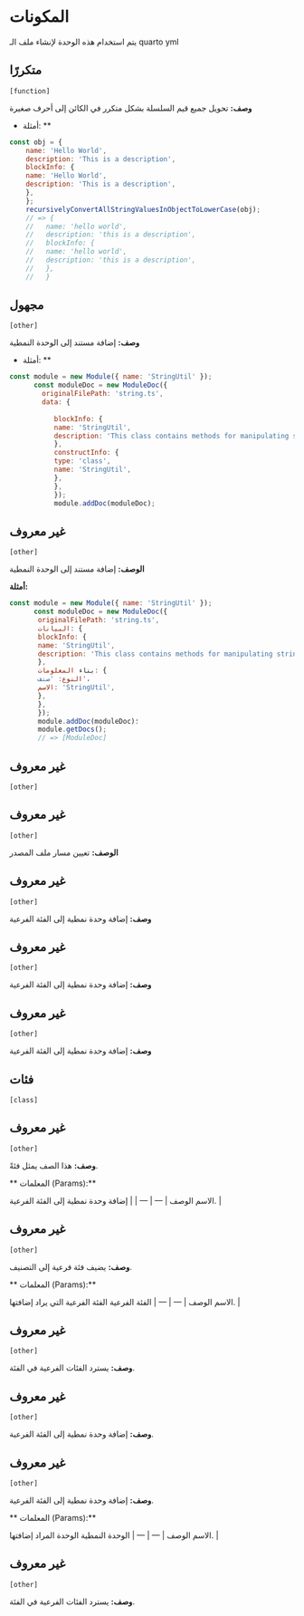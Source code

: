 # المكونات

يتم استخدام هذه الوحدة لإنشاء ملف الـ quarto yml
  



## متكررًا 
`[function]`
 
**وصف:**
تحويل جميع قيم السلسلة بشكل متكرر في الكائن إلى أحرف صغيرة
  

* أمثلة: **

```javascript
const obj = {
    name: 'Hello World',
    description: 'This is a description',
    blockInfo: {
    name: 'Hello World',
    description: 'This is a description',
    },
    };
    recursivelyConvertAllStringValuesInObjectToLowerCase(obj);
    // => {
    //   name: 'hello world',
    //   description: 'this is a description',
    //   blockInfo: {
    //   name: 'hello world',
    //   description: 'this is a description',
    //   },
    //   }
```



## مجهول 
`[other]`
 
**وصف:**
إضافة مستند إلى الوحدة النمطية
      

* أمثلة: **

```javascript
const module = new Module({ name: 'StringUtil' });
      const moduleDoc = new ModuleDoc({
        originalFilePath: 'string.ts',
        data: {
     
           blockInfo: {
           name: 'StringUtil',
           description: 'This class contains methods for manipulating strings',
           },
           constructInfo: {
           type: 'class',
           name: 'StringUtil',
           },
           },
           });
           module.addDoc(moduleDoc);
```



## غير معروف 
`[other]`
 
**الوصف:**
إضافة مستند إلى الوحدة النمطية
      

**أمثلة:**

```javascript
const module = new Module({ name: 'StringUtil' });
      const moduleDoc = new ModuleDoc({
       originalFilePath: 'string.ts',
       البيانات: {
       blockInfo: {
       name: 'StringUtil',
       description: 'This class contains methods for manipulating strings',
       },
       بناء المعلومات: {
       النوع: 'صنف'،
       الاسم: 'StringUtil',
       },
       },
       });
       module.addDoc(moduleDoc)؛
       module.getDocs();
       // => [ModuleDoc]
```



## غير معروف 
`[other]`
 


## غير معروف 
`[other]`
 
**الوصف:**
تعيين مسار ملف المصدر
      



## غير معروف 
`[other]`
 
**وصف:**
إضافة وحدة نمطية إلى الفئة الفرعية
     
      



## غير معروف 
`[other]`
 
**وصف:**
إضافة وحدة نمطية إلى الفئة الفرعية
     
      



## غير معروف 
`[other]`
 
**وصف:**
إضافة وحدة نمطية إلى الفئة الفرعية
      



## فئات 
`[class]`
 


## غير معروف 
`[other]`
 
**وصف:**
هذا الصف يمثل فئةً.

** المعلمات (Params):**

<unk> الاسم <unk> الوصف <unk>
| --- | --- |
|  إضافة وحدة نمطية إلى الفئة الفرعية. |



## غير معروف 
`[other]`
 
**وصف:**
يضيف فئة فرعية إلى التصنيف.

** المعلمات (Params):**

<unk> الاسم <unk> الوصف <unk>
| --- | --- |
<unk> الفئة الفرعية <unk> الفئة الفرعية التي يراد إضافتها. |



## غير معروف 
`[other]`
 
**وصف:**
يسترد الفئات الفرعية في الفئة.



## غير معروف 
`[other]`
 
**وصف:**
إضافة وحدة نمطية إلى الفئة الفرعية.



## غير معروف 
`[other]`
 
**وصف:**
إضافة وحدة نمطية إلى الفئة الفرعية.

** المعلمات (Params):**

<unk> الاسم <unk> الوصف <unk>
| --- | --- |
<unk> الوحدة النمطية <unk> الوحدة المراد إضافتها. |



## غير معروف 
`[other]`
 
**وصف:**
يسترد الفئات الفرعية في الفئة.

